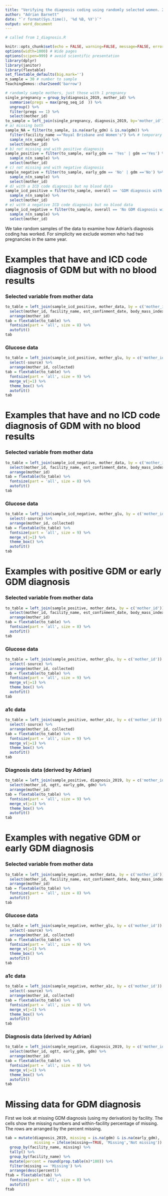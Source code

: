 ```yaml
---
title: "Verifying the diagnosis coding using randomly selected women. 2019 data."
author: "Adrian Barnett"
date: "`r format(Sys.time(), '%d %B, %Y')`"
output: word_document
---
```


```r
# called from 1_diagnosis.R

knitr::opts_chunk$set(echo = FALSE, warning=FALSE, message=FALSE, error=FALSE, comment='', dpi=400)
options(width=1000) # Wide pages
options(scipen=999) # avoid scientific presentation
library(dplyr)
library(janitor)
library(flextable)
set_flextable_defaults(big.mark='') 
n_sample = 30 # number to sample
TeachingDemos::char2seed('barrow')

# randomly sample mothers, just those with 1 pregnancy
single_pregnancy = group_by(diagnosis_2019, mother_id) %>%
  summarise(pregs = max(preg_seq_id  )) %>%
  ungroup() %>%
  filter(pregs == 1) %>%
  select(mother_id)
to_sample = left_join(single_pregnancy, diagnosis_2019, by='mother_id')
# a) missing both
sample_NA = filter(to_sample, is.na(early_gdm) & is.na(gdm)) %>%
  filter(facility_name =="Royal Brisbane and Women's") %>% # temporary
  sample_n(n_sample) %>%
  select(mother_id)
# b) not missing and with positive diagnosis
sample_positive = filter(to_sample, early_gdm == 'Yes' | gdm =='Yes') %>%
  sample_n(n_sample) %>%
  select(mother_id)
# c) not missing and with negative diagnosis
sample_negative = filter(to_sample, early_gdm == 'No' | gdm =='No') %>%
  sample_n(n_sample) %>%
  select(mother_id)
# d) with a ICD code diagnosis but no blood data
sample_icd_positive = filter(to_sample, overall == 'GDM diagnosis with no glucose data') %>%
  sample_n(n_sample) %>%
  select(mother_id)
# e) with a negative ICD code diagnosis but no blood data
sample_icd_negative = filter(to_sample, overall == 'No GDM diagnosis with no glucose data') %>%
  sample_n(n_sample) %>%
  select(mother_id)
```

We take random samples of the data to examine how Adrian's diagnosis coding has worked. For simplicity we exclude women who had two pregnancies in the same year.


# Examples that have and ICD code diagnosis of GDM but with no blood results

### Selected variable from mother data

```r
to_table = left_join(sample_icd_positive, mother_data, by = c('mother_id')) %>%
  select(mother_id, facility_name, est_confinment_date, body_mass_index, pregnancy_complicatns_flag, gdm_diagnosis) %>%
  arrange(mother_id)
tab = flextable(to_table) %>%
  fontsize(part = 'all', size = 8) %>%
  autofit()
tab
```

### Glucose data

```r
to_table = left_join(sample_icd_positive, mother_glu, by = c('mother_id')) %>%
  select(-source) %>%
  arrange(mother_id, collected)
tab = flextable(to_table) %>%
  fontsize(part = 'all', size = 9) %>%
  merge_v(j=1) %>%
  theme_box() %>%
  autofit()
tab
```

# Examples that have and **no** ICD code diagnosis of GDM with no blood results

### Selected variable from mother data

```r
to_table = left_join(sample_icd_negative, mother_data, by = c('mother_id')) %>%
  select(mother_id, facility_name, est_confinment_date, body_mass_index, pregnancy_complicatns_flag, gdm_diagnosis) %>%
  arrange(mother_id)
tab = flextable(to_table) %>%
  fontsize(part = 'all', size = 8) %>%
  autofit()
tab
```

### Glucose data

```r
to_table = left_join(sample_icd_negative, mother_glu, by = c('mother_id')) %>%
  select(-source) %>%
  arrange(mother_id, collected)
tab = flextable(to_table) %>%
  fontsize(part = 'all', size = 9) %>%
  merge_v(j=1) %>%
  theme_box() %>%
  autofit()
tab
```


# Examples with positive GDM or early GDM diagnosis

### Selected variable from mother data

```r
to_table = left_join(sample_positive, mother_data, by = c('mother_id')) %>%
  select(mother_id, facility_name, est_confinment_date, body_mass_index, pregnancy_complicatns_flag, gdm_diagnosis) %>%
  arrange(mother_id)
tab = flextable(to_table) %>%
  fontsize(part = 'all', size = 8) %>%
  autofit()
tab
```

### Glucose data

```r
to_table = left_join(sample_positive, mother_glu, by = c('mother_id')) %>%
  select(-source) %>%
  arrange(mother_id, collected)
tab = flextable(to_table) %>%
  fontsize(part = 'all', size = 9) %>%
  merge_v(j=1) %>%
  theme_box() %>%
  autofit()
tab
```

### a1c data

```r
to_table = left_join(sample_positive, mother_a1c, by = c('mother_id')) %>%
  select(-source) %>%
  arrange(mother_id, collected)
tab = flextable(to_table) %>%
  fontsize(part = 'all', size = 9) %>%
  merge_v(j=1) %>%
  theme_box() %>%
  autofit()
tab
```

### Diagnosis data (derived by Adrian)

```r
to_table = left_join(sample_positive, diagnosis_2019, by = c('mother_id')) %>%
  select(mother_id, ogtt, early_gdm, gdm) %>%
  arrange(mother_id)
tab = flextable(to_table) %>%
  fontsize(part = 'all', size = 9) %>%
  merge_v(j=1) %>%
  theme_box() %>%
  autofit()
tab
```

# Examples with negative GDM or early GDM diagnosis

### Selected variable from mother data

```r
to_table = left_join(sample_negative, mother_data, by = c('mother_id')) %>%
  select(mother_id, facility_name, est_confinment_date, body_mass_index, pregnancy_complicatns_flag, gdm_diagnosis) %>%
  arrange(mother_id)
tab = flextable(to_table) %>%
  fontsize(part = 'all', size = 8) %>%
  autofit()
tab
```

### Glucose data

```r
to_table = left_join(sample_negative, mother_glu, by = c('mother_id')) %>%
  select(-source) %>%
  arrange(mother_id, collected)
tab = flextable(to_table) %>%
  fontsize(part = 'all', size = 9) %>%
  merge_v(j=1) %>%
  theme_box() %>%
  autofit()
tab
```

### a1c data

```r
to_table = left_join(sample_negative, mother_a1c, by = c('mother_id')) %>%
  select(-source) %>%
  arrange(mother_id, collected)
tab = flextable(to_table) %>%
  fontsize(part = 'all', size = 9) %>%
  merge_v(j=1) %>%
  theme_box() %>%
  autofit()
tab
```

### Diagnosis data (derived by Adrian)

```r
to_table = left_join(sample_negative, diagnosis_2019, by = c('mother_id')) %>%
  select(mother_id, ogtt, early_gdm, gdm) %>%
  arrange(mother_id)
tab = flextable(to_table) %>%
  fontsize(part = 'all', size = 9) %>%
  merge_v(j=1) %>%
  theme_box() %>%
  autofit()
tab
```


# Missing data for GDM diagnosis

First we look at missing GDM diagnosis (using my derivation) by facility. The cells show the missing numbers and within-facility percentage of missing. The rows are arranged by the percent missing.

```r
tab = mutate(diagnosis_2019, missing = is.na(gdm) & is.na(early_gdm),
             missing = ifelse(missing==TRUE, 'Missing','Not missing')) %>%
  group_by(facility_name, missing) %>%
  tally() %>%
  group_by(facility_name) %>%
  mutate(percent = round(prop.table(n)*100)) %>%
  filter(missing == 'Missing') %>%
  arrange(desc(percent))
ftab = flextable(tab) %>%
  fontsize(part = 'all', size = 8) %>%
  autofit() 
ftab
```

<!--- Almost all the women in private hospitals have missing OGTT data. We could possibly exclude these women from the analysis? --->